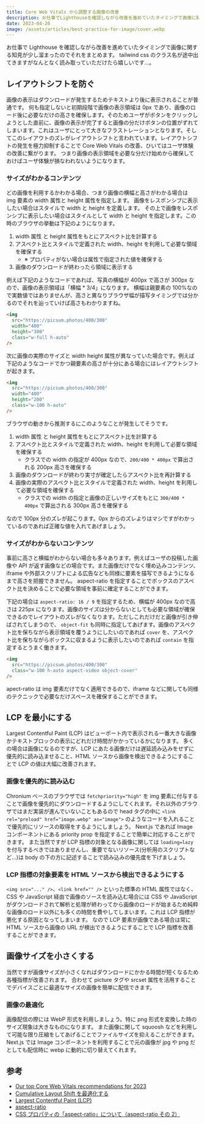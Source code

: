 ```yaml
---
title: Core Web Vitals から調整する画像の改善
description: お仕事でLighthouseを確認しながら改善を進めていたタイミングで画像に関する知見が少し溜まったのでそれをまとめます
date: 2023-04-20
image: /assets/articles/best-practice-for-image/cover.webp
---
```


お仕事で Lighthouse を確認しながら改善を進めていたタイミングで画像に関する知見が少し溜まったのでそれをまとめます。
tailwind css のクラス名が途中出てきますがなんとなく読み取っていただけたら嬉しいです...。

## レイアウトシフトを防ぐ

画像の表示はダウンロードが発生するためテキストより後に表示されることが普通です。
何も指定しないと初期段階で画像の表示領域は 0px であり、画像のロード後に必要なだけの高さを確保します。そのためユーザがボタンをクリックしようとした直前に、画像の表示が完了すると画像の分だけボタンの位置がずれてしまいます。これはユーザにとって大きなフラストレーションとなります。そしてこのレイアウトのズレがレイアウトシフトと言われています。レイアウトシフトの発生を極力抑制することで Core Web Vitals の改善、ひいてはユーザ体験の改善に繋がります。
つまり画像の表示領域を必要な分だけ始めから確保しておけばユーザ体験が損なわれないようになります。

### サイズがわかるコンテンツ

どの画像を利用するかわかる場合、つまり画像の横幅と高さがわかる場合は img 要素の width 属性と height 属性を指定します。
画像をレスポンシブに表示したい場合はスタイルで width と height を定義します。
その上で画像をレスポンシブに表示したい場合はスタイルとして width と height を指定します。この時のブラウザの挙動は下記のようになります。

1. width 属性 と height 属性をもとにアスペクト比を計算する
2. アスペクト比とスタイルで定義された width、height を利用して必要な領域を確保する
    - ※ プロパティがない場合は属性で指定された値を確保する
3. 画像のダウンロードが終わったら領域に表示する

例えば下記のようなコードであれば、写真の横幅が 400px で高さが 300px なので、画像の表示領域は「横幅 \* 3/4」になります。
横幅は親要素の 100%なので実数値ではありませんが、高さと異なりブラウザ幅が描写タイミングでは分かるのでそれを辿っていけば高さもわかりますね。

```html
<img
  src="https://picsum.photos/400/300"
  width="400"
  height="300"
  class="w-full h-auto"
/>
```

次に画像の実際のサイズと width height 属性が異なっていた場合です。例えば下記のようなコードでかつ親要素の高さが十分にある場合にはレイアウトシフトが起きます。

```html
<img
  src="https://picsum.photos/400/300"
  width="400"
  height="200"
  class="w-100 h-auto"
/>
```

ブラウザの動きから推測するにこのようなことが発生してそうです。

1. width 属性 と height 属性をもとにアスペクト比を計算する
2. アスペクト比とスタイルで定義された width、height を利用して必要な領域を確保する
    - クラスでの width の指定が 400px なので、`200/400 * 400px` で算出される 200px 高さを確保する
3. 画像のダウンロードが終わり実寸が確定したらアスペクト比を再計算する
4. 画像の実際のアスペクト比とスタイルで定義された width、height を利用して必要な領域を確保する
    - クラスでの width の指定と画像の正しいサイズをもとに `300/400 * 400px` で算出される 300px 高さを確保する

なので 100px 分のズレが起こります。0px からのズレよりはマシですがわかっているのであれば正確な値を入れてあげましょう。

### サイズがわからないコンテンツ

事前に高さと横幅がわからない場合も多々あります。例えばユーザの投稿した画像や API が返す画像などの場合です。また画像だけでなく埋め込みコンテンツ、iframe や外部スクリプトによる広告なども同様に要素を描写できるようになるまで高さを把握できません。
aspect-ratio を指定することでボックスのアスペクト比を決めることで必要な領域を事前に確定することができます。

下記の場合は `aspect-ratio: 16 / 9` を指定するため、横幅が 400px なので高さは 225px になります。画像のサイズは分からないとしても必要な領域が確保できるのでレイアウトのズレがなくなります。ただしこれだけだと画像が引き伸ばされてしまうので、 `object-fit` も同時に指定してあげます。画像のアスペクト比を保ちながら表示領域を覆うようにしたいのであれば `cover` を、アスペクト比を保ちながらボックスに収まるように表示したいのであれば `contain` を指定するとうまく働きます。

```html
<img
  src="https://picsum.photos/400/300"
  class="w-100 h-auto aspect-video object-cover"
/>
```

apect-ratio は img 要素だけでなく適用できるので、iframe などに関しても同様のテクニックで必要なだけスペースを確保することができます。

## LCP を最小にする

Largest Contentful Paint (LCP) はビューポート内で表示される一番大きな画像かテキストブロックの表示にどれだけ時間がかかっているかになります。
多くの場合は画像になるのですが、LCP にあたる画像だけは遅延読み込みをせずに優先的に読み込ませること、HTML ソースから画像を検出できるようにすることで LCP の値は大幅に改善されます。

### 画像を優先的に読み込む

Chronium ベースのブラウザでは `fetchpriority="high"` を img 要素に付与することで画像を優先的にダウンロードするようにしてくれます。それ以外のブラウザではまだ実装が進んでいないこともあるので head タグの中に `<link rel="preload" href="image.webp" as="image">` のようなコードを入れることで優先的にリソースの取得をするようにしましょう。
Next.js であれば Image コンポーネントにある priority prop を指定することで簡単に対応することができます。
また当然ですが LCP 指標の対象となる画像に関しては `loading=lazy` を付与するべきではありませんし、重要でないリソース(分析用のスクリプトなど...)は body の下の方に記述することで読み込みの優先度を下げましょう。

### LCP 指標の対象要素を HTML ソースから検出できるようにする

`<img src="..." />`、`<link href="" />` といった標準の HTML 属性ではなく、CSS や JavaScript 経由で画像のソースを読み込む場合には CSS や JavaScript がダウンロードされて解析と処理が終わってから画像のロードが始まるため純粋な画像のロード以外にも多くの時間を費やしてしまいます。これは LCP 指標が悪化する原因となってしまいます。
なので LCP 要素が画像である場合は常に HTML ソースから画像の URL が検出できるようにすることで LCP 指標を改善することができます。

## 画像サイズを小さくする

当然ですが画像サイズが小さくなればダウンロードにかかる時間が短くなるため各種指標が改善されます。
合わせて picture タグや srcset 属性を活用することでデバイスごとに最適なサイズの画像を簡単に配信できます。

### 画像の最適化

画像配信の際には WebP 形式を利用しましょう。特に png 形式を変換した時のサイズ現象は大きなものになります。
また画像に関して squoosh などを利用して可能な限り圧縮をしてあげることでファイルサイズを抑えることができます。
Next.js では Image コンポーネントを利用することで元の画像が jpg や png だとしても配信時に webp に動的に切り替えてくれます。

## 参考

- [Our top Core Web Vitals recommendations for 2023](https://web.dev/top-cwv-2023/)
- [Cumulative Layout Shift を最適化する](https://web.dev/i18n/ja/optimize-cls/)
- [Largest Contentful Paint (LCP)](https://web.dev/i18n/ja/lcp/)
- [aspect-ratio](https://developer.mozilla.org/ja/docs/Web/CSS/aspect-ratio)
- [CSS プロパティの「aspect-ratio」について（aspect-ratio その 2）](https://frog-song.hatenablog.com/entry/2022/03/13/002506)
